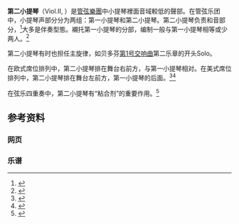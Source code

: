 '''第二小提琴'''（Viol.II, {{lang|en|Second Fiddle}}）是[[管弦樂團|管弦樂團]]中小提琴裡面音域較低的聲部。在管弦乐团中，小提琴声部分分为两组：第一小提琴和第二小提琴。第二小提琴负责和音部分，<ref>{{Cite web|title=第一小提琴在管弦乐团中作用|url=http://www.xtqzf.com/19686.html|accessdate=|author=小提琴作坊|date=|format=|publisher=|language=zh-cn}}</ref>大多是伴奏型態。襯托第一小提琴的分部，编制一般与第一小提琴相等或少两人。<ref>{{Cite web|title=古典音乐会观演礼仪及指南，请查收|url=https://m.csmes.org/html/Edu-News/Comm-News/2020/1017/129318.html|accessdate=|author=中国音乐教育网|date=|format=|publisher=|language=zh-cn}}</ref>

第二小提琴有时也担任主旋律，如贝多芬[[第1号交响曲_(贝多芬)|第1号交响曲]]第二乐章的开头Solo。

在欧式席位排列中，第二小提琴排在舞台右前方，与第一小提琴相对。在美式席位排列中，第二小提琴排在舞台左前方，第一小提琴的后面。<ref>{{Cite web|title=交响音乐会中，小提琴为何永远都在第一排? -「音乐百科」- 沈阳吉他老师|url=http://www.lwguitar.com/html/xwpd/yybk/3670.html|accessdate=2020-11-21|work=www.lwguitar.com}}</ref><ref>{{Cite web|title=什么是交响乐团|url=http://www.fjabo.com/fzs/n44395428.html|accessdate=|author=中航大管弦乐团|date=|format=|publisher=厦门西洋乐器网社区|language=zh-cn}}</ref>

在弦乐四重奏中，第二小提琴有“粘合剂”的重要作用。<ref>{{Cite web|title=论第二小提琴在海顿弦乐四重奏中的作用--《武汉音乐学院》2020年硕士论文|url=http://cdmd.cnki.com.cn/Article/CDMD-11524-1020622207.htm|accessdate=2020-11-21|work=cdmd.cnki.com.cn}}</ref>

== 参考资料 ==

=== 网页 ===
<references />

=== 乐谱 ===
{{IMSLP|cname=贝多芬第1号交响曲|work=Symphony No.1, Op.21 (Beethoven, Ludwig van)}}